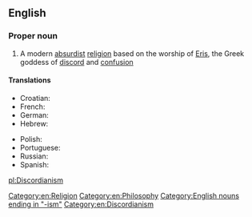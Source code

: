 ==English==
{{wikipedia}}

===Proper noun===
{{en-proper noun}}

# A modern [[absurdist]] [[religion]] based on the worship of [[Eris]], the Greek goddess of [[discord]] and [[confusion]]

====Translations====
{{trans-top|parodic religion based on the worship of Eris}}
* Croatian: {{t-|hr|diskordijanizam|m}}
* French: {{t|fr|discordianisme|m}}
* German: {{t-|de|Diskordianismus|m}}
* Hebrew: {{t|he|דיסקורדיאניזם}}
{{trans-mid}}
* Polish: {{t|pl|dyskordianizm|m}}
* Portuguese: {{t|pt|Discordianismo|m}}
* Russian: {{t|ru|дискордианизм|m|tr=diskordianizm}}
* Spanish: {{t|es|discordianismo|m}}
{{trans-bottom}}

[[Category:en:Religion]]
[[Category:en:Philosophy]]
[[Category:English nouns ending in "-ism"]]
[[Category:en:Discordianism]]

[[pl:Discordianism]]
